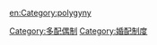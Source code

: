 {{Catnav|頁面分類|人文學科|人类学|民俗學|傳統|婚姻|多配偶制}}
{{Catnav|頁面分類|…|家世與傳承|家庭|家事法|婚姻|多配偶制}}
{{Catnav|頁面分類|…|文化人类学|家世與傳承|家庭|婚姻|多配偶制}}
{{catmore}}
[[Category:多配偶制|Category:多配偶制]]
[[Category:婚配制度|Category:婚配制度]]

[[en:Category:polygyny|en:Category:polygyny]]